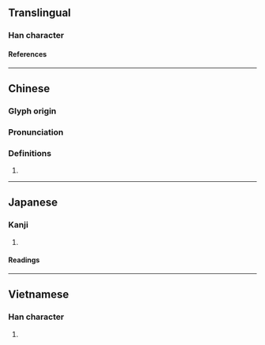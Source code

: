 {{character info}}
==Translingual==

===Han character===
{{Han char|rn=75|rad=木|as=06|sn=10|four=44911|canj=DJKP|ids=⿰[[木]][[老]]}}

====References====
{{Han ref|kx=0523.230|dkj=14736|dj=0912.010|hdz=21194.050|uh=6833}}

----

==Chinese==
{{zh-forms}}

===Glyph origin===
{{Han etym}}

===Pronunciation===
{{zh-pron
|m=lǎo
|c=lou5
|mc=y
|oc=y
|ma=
|cat=n
}}

===Definitions===
{{zh-hanzi}}

# {{zh-only|栲栳|[[round]]-[[bottomed]] [[container]] made of [[willow]] or [[bamboo]] [[strip]]s}}

----

==Japanese==

===Kanji===
{{ja-kanji|grade=|rs=木06}}

# {{rfdef|ja|sort=木06}}

====Readings====
{{ja-readings
|on=ろう
}}

----

==Vietnamese==

===Han character===
{{vi-readings|rs=木06|reading=lão}}

# {{rfdef|vi|sort=木06}}

{{cln|vi|Han tu}}